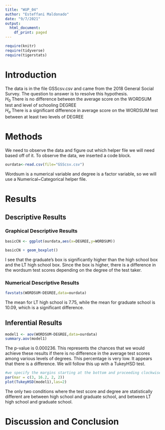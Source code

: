 ```yaml
---
title: "WUP_04"
author: "Esteffani Maldonado"
date: "9/7/2021"
output:
  html_document:
    df_print: paged
---
```


```r
require(knitr)
require(tidyverse)
require(tigerstats)

```

# Introduction

<!--In this section you explain what you are trying to show.  Where did the data come from?  What is the research or other question you are trying to answer?!-->

The data is in the file GSScsv.csv and came from the 2018 General Social Survey.  The question to answer is to resolve this hypothesis.  
$H_0$ There is no difference between the average score on the WORDSUM test and level of schooling DEGREE  
$H_a$ There is a significant difference in average score on the WORDSUM test between at least two levels of DEGREE  

# Methods

<!--Decide on your methods:  use "variable analysis" or other appropriate descriptors.  Make sure to choose at least one graphical method and at least one numerical method.!-->

We need to observe the data and figure out which helper file we will need based off of it. To observe the data, we inserted a code block.
```r
ourdata<-read.csv(file="GSScsv.csv")
```
Wordsum is a numerical variable and degree is a factor variable, so we will use a Numerical~Categorical helper file. 


# Results

<!--Divide this section into two sub-sections:  One for your descriptive  results and one for your inferential results.!-->

## Descriptive Results

### Graphical Descriptive Results

<!--Graphical results here.  Make sure to show your code.  Provide appropriate labels for axes, giving units if possible, and provide a good title for the graph, too.  Use the graphical results to describe the patterns if any that exist in the data as focused toward the research question!-->


```r
basicCN <- ggplot(ourdata,aes(x=DEGREE,y=WORDSUM))

basicCN + geom_boxplot()
```
  
I see that the graduate's box is significantly higher than the high school box and the LT high school box. Since the box is higher, there is a difference in the wordsum test scores depending on the degree of the test taker.  
   
### Numerical Descriptive Results

<!--Numerical results go here. Use the numerical results to describe the patterns if any that exist in the data as focused toward the research question!-->

```r
favstats(WORDSUM~DEGREE,data=ourdata)
```
The mean for LT high school is 7.75, while the mean for graduate school is 10.09, which is a significant difference.

## Inferential Results

<!--State hypothesis clearly.  Make sure your discussion of the inferential test covers all the aspects that the test output produces, such as test statistic, p-value etc.  Make a decision about the null hypothesis, explain the assumptions on which the selected test/procedure was based, and why the chosen procedure satisfys the assumptions and is appropriate to answer the research question!-->

```r
model1 <- aov(WORDSUM~DEGREE,data=ourdata)
summary.aov(model1)
```
  
The p-value is 0.000236. This represents the chances that we would achieve these results if there is no difference in the average test scores among various levels of degrees. This percentage is very low. It appears that there is a difference. We will follow this up with a TukeyHSD test.

```r
#we specify the margins starting at the bottom and proceeding clockwise - thus 8.7 is the left side margin to hold the names of the factors
par(mar = c(3, 16.2, 2, 2))
plot(TukeyHSD(model1),las=2)
```
  
The only two conditions where the test score and degree are statistically different are between high school and graduate school, and between LT high school and graduate school.  
  
# Discussion and Conclusion

<!--Discussion and conclusion here.  If you found a relationship be sure to consider whether the relationship occurs because one of the variavbles causes the other, or whether they perhasps are related for some other reason.  Watch the chapter 6 videos from the GeorgeTown videos collection.!-->
